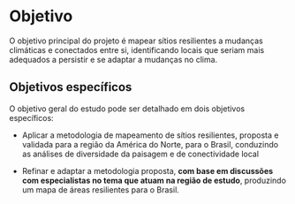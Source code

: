 # Objetivo

O objetivo principal do projeto é mapear sítios resilientes a mudanças climáticas e conectados entre si, identificando locais que seriam mais adequados a persistir e se adaptar a mudanças no clima. 

## Objetivos específicos

O objetivo geral do estudo pode ser detalhado em dois objetivos específicos: 

+ Aplicar a metodologia de mapeamento de sítios resilientes, proposta e validada para a região da América do Norte, para o Brasil, conduzindo as análises de diversidade da paisagem e de conectividade local

+ Refinar e adaptar a metodologia proposta, __com base em discussões com especialistas no tema que atuam na região de estudo__, produzindo um mapa de áreas resilientes para o Brasil.

